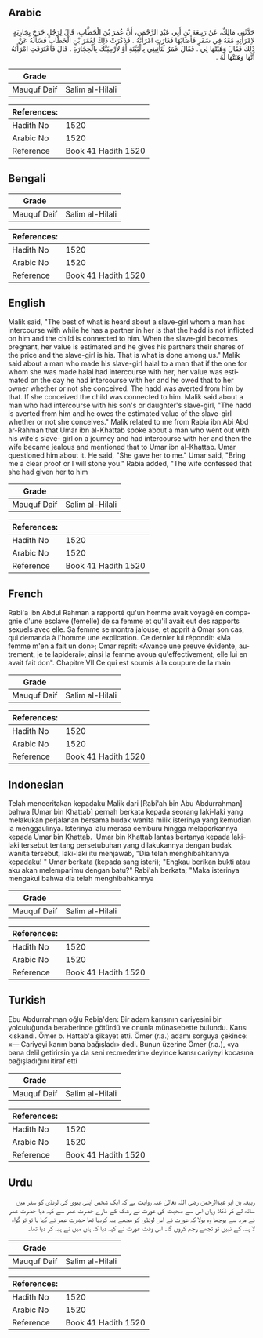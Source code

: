 ## Arabic


<div dir="rtl" lang="ar" style={{fontSize:'larger',backgroundColor:'#f8f9fa',padding:20}}>
حَدَّثَنِي مَالِكٌ، عَنْ رَبِيعَةَ بْنِ أَبِي عَبْدِ الرَّحْمَنِ، أَنَّ عُمَرَ بْنَ الْخَطَّابِ، قَالَ لِرَجُلٍ خَرَجَ بِجَارِيَةٍ لاِمْرَأَتِهِ مَعَهُ فِي سَفَرٍ فَأَصَابَهَا فَغَارَتِ امْرَأَتُهُ ‏.‏ فَذَكَرَتْ ذَلِكَ لِعُمَرَ بْنِ الْخَطَّابِ فَسَأَلَهُ عَنْ ذَلِكَ فَقَالَ وَهَبَتْهَا لِي ‏.‏ فَقَالَ عُمَرُ لَتَأْتِينِي بِالْبَيِّنَةِ أَوْ لأَرْمِيَنَّكَ بِالْحِجَارَةِ ‏.‏ قَالَ فَاعْتَرَفَتِ امْرَأَتُهُ أَنَّهَا وَهَبَتْهَا لَهُ ‏.‏
</div>
<div style={{backgroundColor:'#f8f9fa',padding:20, marginBottom: 10}}><table> <thead> <tr> <th>Grade</th> <th></th> </tr> </thead> <tbody> <tr><td>Mauquf Daif</td><td>Salim al-Hilali</td></tr></tbody></table><table> <thead> <tr> <th>References:</th> <th></th> </tr> </thead> <tbody><tr><td>Hadith No</td><td>1520</td></tr><tr><td>Arabic No</td><td>1520</td></tr><tr><td>Reference</td><td>Book 41 Hadith 1520</td></tr></tbody></table></div>

## Bengali


<div dir="ltr" lang="bn" style={{fontSize:'larger',backgroundColor:'#f8f9fa',padding:20}}>

</div>
<div style={{backgroundColor:'#f8f9fa',padding:20, marginBottom: 10}}><table> <thead> <tr> <th>Grade</th> <th></th> </tr> </thead> <tbody> <tr><td>Mauquf Daif</td><td>Salim al-Hilali</td></tr></tbody></table><table> <thead> <tr> <th>References:</th> <th></th> </tr> </thead> <tbody><tr><td>Hadith No</td><td>1520</td></tr><tr><td>Arabic No</td><td>1520</td></tr><tr><td>Reference</td><td>Book 41 Hadith 1520</td></tr></tbody></table></div>

## English


<div dir="ltr" lang="en" style={{fontSize:'larger',backgroundColor:'#f8f9fa',padding:20}}>
Malik said, "The best of what is heard about a slave-girl whom a man has intercourse with while he has a partner in her is that the hadd is not inflicted on him and the child is connected to him. When the slave-girl becomes pregnant, her value is estimated and he gives his partners their shares of the price and the slave-girl is his. That is what is done among us." Malik said about a man who made his slave-girl halal to a man that if the one for whom she was made halal had intercourse with her, her value was estimated on the day he had intercourse with her and he owed that to her owner whether or not she conceived. The hadd was averted from him by that. If she conceived the child was connected to him. Malik said about a man who had intercourse with his son's or daughter's slave-girl, "The hadd is averted from him and he owes the estimated value of the slave-girl whether or not she conceives." Malik related to me from Rabia ibn Abi Abd ar-Rahman that Umar ibn al-Khattab spoke about a man who went out with his wife's slave- girl on a journey and had intercourse with her and then the wife became jealous and mentioned that to Umar ibn al-Khattab. Umar questioned him about it. He said, "She gave her to me." Umar said, "Bring me a clear proof or I will stone you." Rabia added, "The wife confessed that she had given her to him
</div>
<div style={{backgroundColor:'#f8f9fa',padding:20, marginBottom: 10}}><table> <thead> <tr> <th>Grade</th> <th></th> </tr> </thead> <tbody> <tr><td>Mauquf Daif</td><td>Salim al-Hilali</td></tr></tbody></table><table> <thead> <tr> <th>References:</th> <th></th> </tr> </thead> <tbody><tr><td>Hadith No</td><td>1520</td></tr><tr><td>Arabic No</td><td>1520</td></tr><tr><td>Reference</td><td>Book 41 Hadith 1520</td></tr></tbody></table></div>

## French


<div dir="ltr" lang="fr" style={{fontSize:'larger',backgroundColor:'#f8f9fa',padding:20}}>
Rabi'a Ibn Abdul Rahman a rapporté qu'un homme avait voyagé en compagnie d'une esclave (femelle) de sa femme et qu'il avait eut des rapports sexuels avec elle. Sa femme se montra jalouse, et apprit à Omar son cas, qui demanda à l'homme une explication. Ce dernier lui répondit: «Ma femme m'en a fait un don»; Omar reprit: «Avance une preuve évidente, autrement, je te lapiderai»; ainsi la femme avoua qu'effectivement, elle lui en avait fait don". Chapitre VII Ce qui est soumis à la coupure de la main
</div>
<div style={{backgroundColor:'#f8f9fa',padding:20, marginBottom: 10}}><table> <thead> <tr> <th>Grade</th> <th></th> </tr> </thead> <tbody> <tr><td>Mauquf Daif</td><td>Salim al-Hilali</td></tr></tbody></table><table> <thead> <tr> <th>References:</th> <th></th> </tr> </thead> <tbody><tr><td>Hadith No</td><td>1520</td></tr><tr><td>Arabic No</td><td>1520</td></tr><tr><td>Reference</td><td>Book 41 Hadith 1520</td></tr></tbody></table></div>

## Indonesian


<div dir="ltr" lang="id" style={{fontSize:'larger',backgroundColor:'#f8f9fa',padding:20}}>
Telah menceritakan kepadaku Malik dari [Rabi'ah bin Abu Abdurrahman] bahwa [Umar bin Khattab] pernah berkata kepada seorang laki-laki yang melakukan perjalanan bersama budak wanita milik isterinya yang kemudian ia menggaulinya. Isterinya lalu merasa cemburu hingga melaporkannya kepada Umar bin Khattab. 'Umar bin Khattab lantas bertanya kepada laki-laki tersebut tentang persetubuhan yang dilakukannya dengan budak wanita tersebut, laki-laki itu menjawab, "Dia telah menghibahkannya kepadaku! " Umar berkata (kepada sang isteri); "Engkau berikan bukti atau aku akan melemparimu dengan batu?" Rabi'ah berkata; "Maka isterinya mengakui bahwa dia telah menghibahkannya
</div>
<div style={{backgroundColor:'#f8f9fa',padding:20, marginBottom: 10}}><table> <thead> <tr> <th>Grade</th> <th></th> </tr> </thead> <tbody> <tr><td>Mauquf Daif</td><td>Salim al-Hilali</td></tr></tbody></table><table> <thead> <tr> <th>References:</th> <th></th> </tr> </thead> <tbody><tr><td>Hadith No</td><td>1520</td></tr><tr><td>Arabic No</td><td>1520</td></tr><tr><td>Reference</td><td>Book 41 Hadith 1520</td></tr></tbody></table></div>

## Turkish


<div dir="ltr" lang="tr" style={{fontSize:'larger',backgroundColor:'#f8f9fa',padding:20}}>
Ebu Abdurrahman oğlu Rebia'den: Bir adam karısının cariyesini bir yolculuğunda beraberinde götürdü ve onunla münasebette bulundu. Karısı kıskandı. Ömer b. Hattab'a şikayet etti. Ömer (r.a.) adamı sorguya çekince: «— Cariyeyi karım bana bağışladı» dedi. Bunun üzerine Ömer (r.a.), «ya bana delil getirirsin ya da seni recmederim» deyince karısı cariyeyi kocasına bağışladığını itiraf etti
</div>
<div style={{backgroundColor:'#f8f9fa',padding:20, marginBottom: 10}}><table> <thead> <tr> <th>Grade</th> <th></th> </tr> </thead> <tbody> <tr><td>Mauquf Daif</td><td>Salim al-Hilali</td></tr></tbody></table><table> <thead> <tr> <th>References:</th> <th></th> </tr> </thead> <tbody><tr><td>Hadith No</td><td>1520</td></tr><tr><td>Arabic No</td><td>1520</td></tr><tr><td>Reference</td><td>Book 41 Hadith 1520</td></tr></tbody></table></div>

## Urdu


<div dir="rtl" lang="ur" style={{fontSize:'larger',backgroundColor:'#f8f9fa',padding:20}}>
ربیعہ بن ابو عبدالرحمن رضی اللہ تعالیٰ عنہ روایت ہے کہ ایک شخص اپنی بیوی کی لونڈی کو سفر میں ساتھ لے کر نکلا وہاں اس سے صحبت کی عورت نے رشک کے مارے حضرت عمر سے کہہ دیا حضرت عمر نے مرد سے پوچھا وہ بولا کہ عورت نے اس لونڈی کو مجھے ہبہ کردیا تھا حضرت عمر نے کہا یا تو تو گواہ لا ہبہ کے نہیں تو تجھے رجم کروں گا۔ اس وقت عورت نے کہہ دیا کہ ہاں میں نے ہبہ کر دیا تھا۔
</div>
<div style={{backgroundColor:'#f8f9fa',padding:20, marginBottom: 10}}><table> <thead> <tr> <th>Grade</th> <th></th> </tr> </thead> <tbody> <tr><td>Mauquf Daif</td><td>Salim al-Hilali</td></tr></tbody></table><table> <thead> <tr> <th>References:</th> <th></th> </tr> </thead> <tbody><tr><td>Hadith No</td><td>1520</td></tr><tr><td>Arabic No</td><td>1520</td></tr><tr><td>Reference</td><td>Book 41 Hadith 1520</td></tr></tbody></table></div>